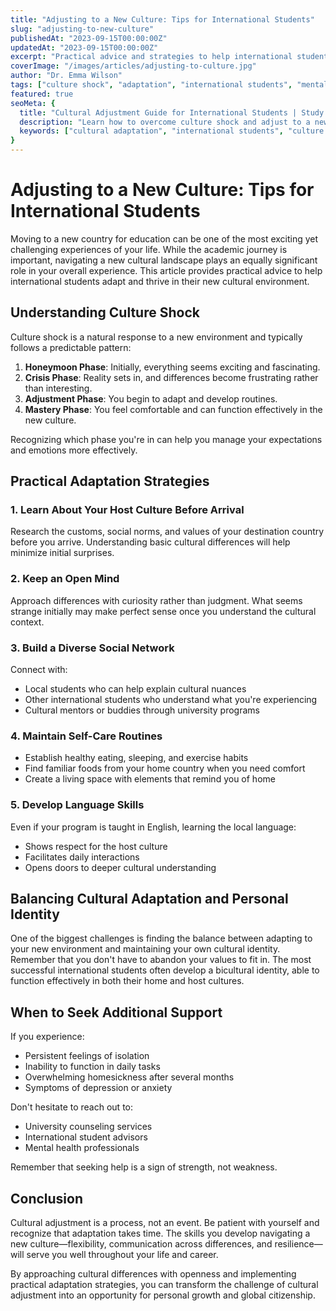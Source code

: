 ```yaml
---
title: "Adjusting to a New Culture: Tips for International Students"
slug: "adjusting-to-new-culture"
publishedAt: "2023-09-15T00:00:00Z"
updatedAt: "2023-09-15T00:00:00Z"
excerpt: "Practical advice and strategies to help international students adapt to their new cultural environment while studying abroad."
coverImage: "/images/articles/adjusting-to-culture.jpg"
author: "Dr. Emma Wilson"
tags: ["culture shock", "adaptation", "international students", "mental health"]
featured: true
seoMeta: {
  title: "Cultural Adjustment Guide for International Students | Study Abroad Portal",
  description: "Learn how to overcome culture shock and adjust to a new cultural environment with practical tips for international students studying abroad.",
  keywords: ["cultural adaptation", "international students", "culture shock", "study abroad", "adaptation strategies"]
}
---
```


# Adjusting to a New Culture: Tips for International Students

Moving to a new country for education can be one of the most exciting yet challenging experiences of your life. While the academic journey is important, navigating a new cultural landscape plays an equally significant role in your overall experience. This article provides practical advice to help international students adapt and thrive in their new cultural environment.

## Understanding Culture Shock

Culture shock is a natural response to a new environment and typically follows a predictable pattern:

1. **Honeymoon Phase**: Initially, everything seems exciting and fascinating.
2. **Crisis Phase**: Reality sets in, and differences become frustrating rather than interesting.
3. **Adjustment Phase**: You begin to adapt and develop routines.
4. **Mastery Phase**: You feel comfortable and can function effectively in the new culture.

Recognizing which phase you're in can help you manage your expectations and emotions more effectively.

## Practical Adaptation Strategies

### 1. Learn About Your Host Culture Before Arrival

Research the customs, social norms, and values of your destination country before you arrive. Understanding basic cultural differences will help minimize initial surprises.

### 2. Keep an Open Mind

Approach differences with curiosity rather than judgment. What seems strange initially may make perfect sense once you understand the cultural context.

### 3. Build a Diverse Social Network

Connect with:
- Local students who can help explain cultural nuances
- Other international students who understand what you're experiencing
- Cultural mentors or buddies through university programs

### 4. Maintain Self-Care Routines

- Establish healthy eating, sleeping, and exercise habits
- Find familiar foods from your home country when you need comfort
- Create a living space with elements that remind you of home

### 5. Develop Language Skills

Even if your program is taught in English, learning the local language:
- Shows respect for the host culture
- Facilitates daily interactions
- Opens doors to deeper cultural understanding

## Balancing Cultural Adaptation and Personal Identity

One of the biggest challenges is finding the balance between adapting to your new environment and maintaining your own cultural identity. Remember that you don't have to abandon your values to fit in. The most successful international students often develop a bicultural identity, able to function effectively in both their home and host cultures.

## When to Seek Additional Support

If you experience:
- Persistent feelings of isolation
- Inability to function in daily tasks
- Overwhelming homesickness after several months
- Symptoms of depression or anxiety

Don't hesitate to reach out to:
- University counseling services
- International student advisors
- Mental health professionals

Remember that seeking help is a sign of strength, not weakness.

## Conclusion

Cultural adjustment is a process, not an event. Be patient with yourself and recognize that adaptation takes time. The skills you develop navigating a new culture—flexibility, communication across differences, and resilience—will serve you well throughout your life and career.

By approaching cultural differences with openness and implementing practical adaptation strategies, you can transform the challenge of cultural adjustment into an opportunity for personal growth and global citizenship.